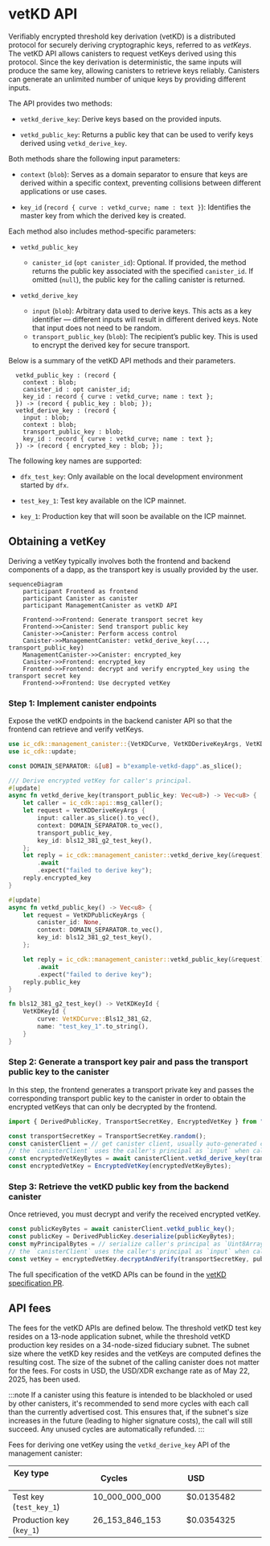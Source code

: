 
# vetKD API

Verifiably encrypted threshold key derivation (vetKD) is a distributed protocol for securely deriving cryptographic keys, referred to as  _vetKeys_. 
The vetKD API allows canisters to request vetKeys derived using this protocol. Since the key derivation is deterministic, the same inputs will produce the same key, allowing canisters to retrieve keys reliably. Canisters can generate an unlimited number of unique keys by providing different inputs. 

The API provides two methods:

- `vetkd_derive_key`: Derive keys based on the provided inputs.

- `vetkd_public_key`: Returns a public key that can be used to verify keys derived using `vetkd_derive_key`.

Both methods share the following input parameters:

- `context` (`blob`): Serves as a domain separator to ensure that keys are derived within a specific context, preventing collisions between different applications or use cases.

- `key_id` (`record { curve : vetkd_curve; name : text }`): Identifies the master key from which the derived key is created.

Each method also includes method-specific parameters:

- `vetkd_public_key`
  - `canister_id` (`opt canister_id`): Optional. If provided, the method returns the public key associated with the specified `canister_id`. If omitted (`null`), the public key for the calling canister is returned.

- `vetkd_derive_key`
  - `input` (`blob`): Arbitrary data used to derive keys. This acts as a key identifier &mdash; different inputs will result in different derived keys. Note that input does not need to be random.
  - `transport_public_key` (`blob`): The recipient’s public key. This is used to encrypt the derived key for secure transport.

Below is a summary of the vetKD API methods and their parameters.

```candid
  vetkd_public_key : (record {
    context : blob;
    canister_id : opt canister_id;
    key_id : record { curve : vetkd_curve; name : text };
  }) -> (record { public_key : blob; });
  vetkd_derive_key : (record {
    input : blob;
    context : blob;
    transport_public_key : blob;
    key_id : record { curve : vetkd_curve; name : text };
  }) -> (record { encrypted_key : blob; });
```

The following key names are supported:

- `dfx_test_key`: Only available on the local development environment started by `dfx`.

- `test_key_1`: Test key available on the ICP mainnet.

- `key_1`:  Production key that will soon be available on the ICP mainnet.

## Obtaining a vetKey

Deriving a vetKey typically involves both the frontend and backend components of a dapp, as the transport key is usually provided by the user.

```mermaid
sequenceDiagram
    participant Frontend as frontend
    participant Canister as canister
    participant ManagementCanister as vetKD API

    Frontend->>Frontend: Generate transport secret key
    Frontend->>Canister: Send transport public key
    Canister->>Canister: Perform access control
    Canister->>ManagementCanister: vetkd_derive_key(..., transport_public_key)
    ManagementCanister->>Canister: encrypted_key
    Canister->>Frontend: encrypted_key
    Frontend->>Frontend: decrypt and verify encrypted_key using the transport secret key
    Frontend->>Frontend: Use decrypted vetKey
```

### Step 1: Implement canister endpoints

Expose the vetKD endpoints in the backend canister API so that the frontend can retrieve and verify vetKeys.

<AdornedTabs groupId="languages">
<TabItem value="rust" label="Rust" default>

```rust
use ic_cdk::management_canister::{VetKDCurve, VetKDDeriveKeyArgs, VetKDKeyId, VetKDPublicKeyArgs};
use ic_cdk::update;

const DOMAIN_SEPARATOR: &[u8] = b"example-vetkd-dapp".as_slice();

/// Derive encrypted vetKey for caller's principal.
#[update]
async fn vetkd_derive_key(transport_public_key: Vec<u8>) -> Vec<u8> {
    let caller = ic_cdk::api::msg_caller();
    let request = VetKDDeriveKeyArgs {
        input: caller.as_slice().to_vec(),
        context: DOMAIN_SEPARATOR.to_vec(),
        transport_public_key,
        key_id: bls12_381_g2_test_key(),
    };
    let reply = ic_cdk::management_canister::vetkd_derive_key(&request)
        .await
        .expect("failed to derive key");
    reply.encrypted_key
}

#[update]
async fn vetkd_public_key() -> Vec<u8> {
    let request = VetKDPublicKeyArgs {
        canister_id: None,
        context: DOMAIN_SEPARATOR.to_vec(),
        key_id: bls12_381_g2_test_key(),
    };

    let reply = ic_cdk::management_canister::vetkd_public_key(&request)
        .await
        .expect("failed to derive key");
    reply.public_key
}

fn bls12_381_g2_test_key() -> VetKDKeyId {
    VetKDKeyId {
        curve: VetKDCurve::Bls12_381_G2,
        name: "test_key_1".to_string(),
    }
}
```

</TabItem>
</AdornedTabs>


### Step 2: Generate a transport key pair and pass the transport public key to the canister

In this step, the frontend generates a transport private key and passes the corresponding transport public key to the canister in order to obtain the encrypted vetKeys that can only be decrypted by the frontend.

<AdornedTabs groupId="languages">
<TabItem value="ts" label="Typescript" default>

```ts
import { DerivedPublicKey, TransportSecretKey, EncryptedVetKey } from "@dfinity/vetkeys";

const transportSecretKey = TransportSecretKey.random();
const canisterClient = // get canister client, usually auto-generated code from canister's candid interface
// the `canisterClient` uses the caller's principal as `input` when calling the management canisters `vetkd_derive_key` endpoint under the hood (see code in Step 1)
const encryptedVetKeyBytes = await canisterClient.vetkd_derive_key(transportSecretKey.publicKeyBytes());
const encryptedVetKey = EncryptedVetKey(encryptedVetKeyBytes);
```

</TabItem>
</AdornedTabs>

### Step 3: Retrieve the vetKD public key from the backend canister

Once retrieved, you must decrypt and verify the received encrypted vetKey.

<AdornedTabs groupId="languages">
<TabItem value="ts" label="Typescript" default>

```ts
const publicKeyBytes = await canisterClient.vetkd_public_key();
const publicKey = DerivedPublicKey.deserialize(publicKeyBytes);
const myPrincipalBytes = // serialize caller's principal as `Uint8Array`
// the `canisterClient` uses the caller's principal as `input` when calling the management canisters `vetkd_derive_key` endpoint under the hood (see code in Step 1)
const vetKey = encryptedVetKey.decryptAndVerify(transportSecretKey, publicKey, myPrincipalBytes);
```

</TabItem>
</AdornedTabs>

The full specification of the vetKD APIs can be found in the [vetKD specification PR](https://github.com/dfinity/portal/pull/3763).

## API fees

The fees for the vetKD APIs are defined below. The threshold vetKD test key resides on a 13-node application subnet, while the threshold vetKD production key resides on a 34-node-sized fiduciary subnet. The subnet size where the vetKD key resides and the vetKeys are computed defines the resulting cost. The size of the subnet of the calling canister does not matter for the fees. For costs in USD, the USD/XDR exchange rate as of May 22, 2025, has been used.

:::note
If a canister using this feature is intended to be blackholed or used by other canisters, it's recommended to send more cycles with each call than the currently advertised cost. This ensures that, if the subnet's size increases in the future (leading to higher signature costs), the call will still succeed. Any unused cycles are automatically refunded.
:::

Fees for deriving one vetKey using the `vetkd_derive_key` API of the management canister:

| Key type                             | Cycles                      | USD                         |
|--------------------------------------|-----------------------------|-----------------------------|
| Test key (`test_key_1`)              | 10_000_000_000              | $0.0135482                  |
| Production key (`key_1`)             | 26_153_846_153              | $0.0354325                  |
